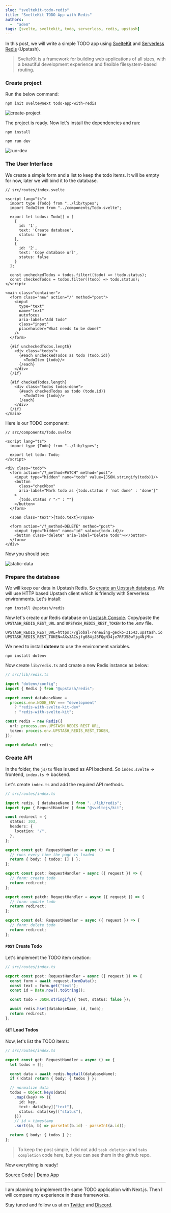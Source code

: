 ```yaml
---
slug: "sveltekit-todo-redis"
title: "SvelteKit TODO App with Redis"
authors:
  -  "adem"
tags: [svelte, sveltekit, todo, serverless, redis, upstash]
---
```


In this post, we will write a simple TODO app
using [SvelteKit](https://kit.svelte.dev/)
and [Serverless Redis](https://upstash.com) (Upstash).

> SvelteKit is a framework for building web applications of all sizes, with a beautiful development experience and flexible filesystem-based routing.

### Create project

Run the below command:

```shell
npm init svelte@next todo-app-with-redis
```

![create-project](/blog/sveltekit-todo/create-project.png)

The project is ready. Now let's install the dependencies and run:

```shell
npm install
```

```shell
npm run dev
```

![run-dev](/blog/sveltekit-todo/run-dev.png)

### The User Interface

We create a simple form and a list to keep the todo items. It will be empty for now, later we will bind it to the database.

```tsx
// src/routes/index.svelte

<script lang="ts">
  import type {Todo} from "../lib/types";
  import TodoItem from "../components/Todo.svelte";

  export let todos: Todo[] = [
    {
      id: '1',
      text: 'Create database',
      status: true
    },
    {
      id: '2',
      text: 'Copy database url',
      status: false
    }
  ];

  const uncheckedTodos = todos.filter((todo) => !todo.status);
  const checkedTodos = todos.filter((todo) => todo.status);
</script>

<main class="container">
  <form class="new" action="/" method="post">
    <input
      type="text"
      name="text"
      autofocus
      aria-label="Add todo"
      class="input"
      placeholder="What needs to be done?"
    />
  </form>

  {#if uncheckedTodos.length}
    <div class="todos">
      {#each uncheckedTodos as todo (todo.id)}
        <TodoItem {todo}/>
      {/each}
    </div>
  {/if}

  {#if checkedTodos.length}
    <div class="todos todos-done">
      {#each checkedTodos as todo (todo.id)}
        <TodoItem {todo}/>
      {/each}
    </div>
  {/if}
</main>
```

Here is our TODO component:

```tsx
// src/components/Todo.svelte

<script lang="ts">
  import type {Todo} from "../lib/types";

  export let todo: Todo;
</script>

<div class="todo">
  <form action="/?_method=PATCH" method="post">
    <input type="hidden" name="todo" value={JSON.stringify(todo)}/>
    <button
      class="checkbox"
      aria-label="Mark todo as {todo.status ? 'not done' : 'done'}"
    >
      {todo.status ? "✓" : ""}
    </button>
  </form>

  <span class="text">{todo.text}</span>

  <form action="/?_method=DELETE" method="post">
    <input type="hidden" name="id" value={todo.id}/>
    <button class="delete" aria-label="Delete todo">✕</button>
  </form>
</div>
```

Now you should see:

![static-data](/blog/sveltekit-todo/static-data.png)

### Prepare the database

We will keep our data in Upstash Redis.
So [create an Upstash database](https://console.upstash.com/). We will use HTTP
based Upstash client which is friendly with Serverless environments. Let's install:

```shell
npm install @upstash/redis
```

Now let's create our Redis database on [Upstash Console](https://console.upstash.com).
Copy/paste the `UPSTASH_REDIS_REST_URL`
and `UPSTASH_REDIS_REST_TOKEN` to the .env file.

```
UPSTASH_REDIS_REST_URL=https://global-renewing-gecko-31543.upstash.io
UPSTASH_REDIS_REST_TOKEN=AXs3ACsjfg684jJBFQgN34je7RFJ58wYjg4NjMt=
```

We need to install **dotenv** to use the environment variables.

```shell
npm install dotenv
```

Now create `lib/redis.ts` and create a new Redis instance as below:

```ts
// src/lib/redis.ts

import "dotenv/config";
import { Redis } from "@upstash/redis";

export const databaseName =
  process.env.NODE_ENV === "development"
    ? "redis-with-svelte-kit-dev"
    : "redis-with-svelte-kit";

const redis = new Redis({
  url: process.env.UPSTASH_REDIS_REST_URL,
  token: process.env.UPSTASH_REDIS_REST_TOKEN,
});

export default redis;
```

### Create API

In the folder, the `js/ts` files is used as API backend. So `index.svelte` -> frontend, `index.ts` -> backend.

Let's create `index.ts` and add the required API methods.

```ts
// src/routes/index.ts

import redis, { databaseName } from "../lib/redis";
import type { RequestHandler } from "@sveltejs/kit";

const redirect = {
  status: 303,
  headers: {
    location: "/",
  },
};

export const get: RequestHandler = async () => {
  // runs every time the page is loaded
  return { body: { todos: [] } };
};

export const post: RequestHandler = async ({ request }) => {
  // form: create todo
  return redirect;
};

export const patch: RequestHandler = async ({ request }) => {
  // form: update todo
  return redirect;
};

export const del: RequestHandler = async ({ request }) => {
  // form: delete todo
  return redirect;
};
```

#### `POST` Create Todo

Let's implement the TODO item creation:

```ts
// src/routes/index.ts

export const post: RequestHandler = async ({ request }) => {
  const form = await request.formData();
  const text = form.get("text");
  const id = Date.now().toString();

  const todo = JSON.stringify({ text, status: false });

  await redis.hset(databaseName, id, todo);
  return redirect;
};
```

#### `GET` Load Todos

Now, let's list the TODO items:

```ts
// src/routes/index.ts

export const get: RequestHandler = async () => {
  let todos = [];

  const data = await redis.hgetall(databaseName);
  if (!data) return { body: { todos } };

  // normalize data
  todos = Object.keys(data)
    .map((key) => ({
      id: key,
      text: data[key]["text"],
      status: data[key]["status"],
    }))
    // id = timestamp
    .sort((a, b) => parseInt(b.id) - parseInt(a.id));

  return { body: { todos } };
};
```

> To keep the post simple, I did not add `task deletion` and `taks completion` code here, but you can see them in the github repo.

Now everything is ready!

[Source Code](https://github.com/upstash/redis-examples/tree/master/svelte-kit-todo-app-with-redis)
| [Demo App](https://svelte-kit-todo-app-with-redis.vercel.app/)

---

I am planning to implement the same TODO application with Next.js. Then I will
compare my experience in these frameworks.

Stay tuned and follow us at on [Twitter](https://twitter.com/upstash)
and [Discord](https://discord.gg/w9SenAtbme).
